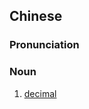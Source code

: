 ==Chinese==
{{zh-forms|s=十进制}}
{{zh-wp}}

===Pronunciation===
{{zh-pron
|m=shíjìnzhì
|cat=n
}}

===Noun===
{{zh-noun}}

# [[decimal]] {{gloss|number system}}